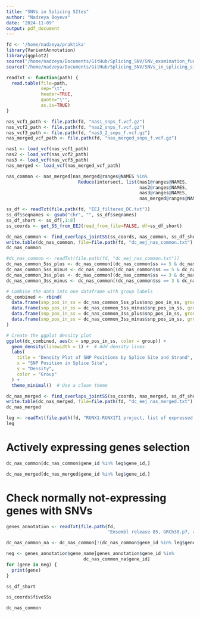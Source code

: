 ```yaml
---
title: "SNVs in Splicing SItes"
author: "Nadzeya Boyeva"
date: "2024-11-09"
output: pdf_document
---
```


```r
fd <- '/home/nadzeya/praktika'
library(VariantAnnotation)
library(ggplot2)
source("/home/nadzeya/Documents/GitHub/Splicing_SNV/SNV_examination_functions.R")
source("/home/nadzeya/Documents/GitHub/Splicing_SNV/SNVs_in_splicing_sites_functions.R")
```

```r
readTxt <- function(path) {
  read.table(file=path, 
             sep="\t",
             header=TRUE,
             quote="\"",
             as.is=TRUE)
}
```

```r
nas_vcf1_path <- file.path(fd, "nas1_snps_f.vcf.gz")
nas_vcf2_path <- file.path(fd, "nas2_snps_f.vcf.gz")
nas_vcf3_path <- file.path(fd, "nas3_2_snps_f.vcf.gz")
nas_merged_vcf_path <- file.path(fd, "nas_merged_snps_f.vcf.gz")

nas1 <- load_vcf(nas_vcf1_path)
nas2 <- load_vcf(nas_vcf2_path)
nas3 <- load_vcf(nas_vcf3_path)
nas_merged <- load_vcf(nas_merged_vcf_path)

nas_common <- nas_merged[nas_merged@ranges@NAMES %in% 
                           Reduce(intersect, list(nas1@ranges@NAMES, 
                                                  nas2@ranges@NAMES, 
                                                  nas3@ranges@NAMES, 
                                                  nas_merged@ranges@NAMES))]
```

```r
ss_df <- readTxt(file.path(fd, "EEJ_filtered_DC.txt"))
ss_df$seqnames <- gsub("chr", "", ss_df$seqnames)
ss_df_short <- ss_df[,1:8]
ss_coords <- get_SS_from_EEJ(read_from_file=FALSE, df=ss_df_short)
```

```r
dc_nas_common <- find_overlaps_jointSS(ss_coords, nas_common, ss_df_short)
write.table(dc_nas_common, file=file.path(fd, "dc_eej_nas_common.txt"), sep='\t')
dc_nas_common
```

```r
#dc_nas_common <- readTxt(file.path(fd, "dc_eej_nas_common.txt"))
dc_nas_common_5ss_plus <- dc_nas_common[(dc_nas_common$ss == 5 & dc_nas_common$strand == '+'),]
dc_nas_common_5ss_minus <- dc_nas_common[(dc_nas_common$ss == 5 & dc_nas_common$strand == '-'),]
dc_nas_common_3ss_plus <- dc_nas_common[(dc_nas_common$ss == 3 & dc_nas_common$strand == '+'),]
dc_nas_common_3ss_minus <- dc_nas_common[(dc_nas_common$ss == 3 & dc_nas_common$strand == '-'),]
```

```r
# Combine the data into one dataframe with group labels
dc_combined <- rbind(
  data.frame(snp_pos_in_ss = dc_nas_common_5ss_plus$snp_pos_in_ss, group = "5SS +"),
  data.frame(snp_pos_in_ss = dc_nas_common_5ss_minus$snp_pos_in_ss, group = "5SS -"),
  data.frame(snp_pos_in_ss = dc_nas_common_3ss_plus$snp_pos_in_ss, group = "3SS +"),
  data.frame(snp_pos_in_ss = dc_nas_common_3ss_minus$snp_pos_in_ss, group = "3SS -")
)

# Create the ggplot density plot
ggplot(dc_combined, aes(x = snp_pos_in_ss, color = group)) +
  geom_density(linewidth = 1) +  # Add density lines
  labs(
    title = "Density Plot of SNP Positions by Splice Site and Strand",
    x = "SNP Position in Splice Site",
    y = "Density",
    color = "Group"
  ) +
  theme_minimal()  # Use a clean theme
```

```r
dc_nas_merged <- find_overlaps_jointSS(ss_coords, nas_merged, ss_df_short)
write.table(dc_nas_merged, file=file.path(fd, "dc_eej_nas_merged.txt"), sep='\t')
dc_nas_merged
```

```r
leg <- readTxt(file.path(fd, "RUNX1-RUNX1T1 project, list of expressed genes"))
leg
```

# Actively expressing genes selection

```r
dc_nas_common[dc_nas_common$gene_id %in% leg$gene_id,]
```

```r
dc_nas_merged[dc_nas_merged$gene_id %in% leg$gene_id,]
```

# Check normally not-expressing genes with SNVs

```r
genes_annotation <- readTxt(file.path(fd, 
                                      "Ensembl release 85, GRCh38.p7, annotations of genes.txt"))
```

```r
dc_nas_common_na <- dc_nas_common[!(dc_nas_common$gene_id %in% leg$gene_id),]
```

```r
neg <- genes_annotation$gene_name[genes_annotation$gene_id %in%
                             dc_nas_common_na$gene_id]
for (gene in neg) {
  print(gene)
}
```

```r
ss_df_short
```

```r
ss_coords$fiveSSs
```

```r
dc_nas_common
```
